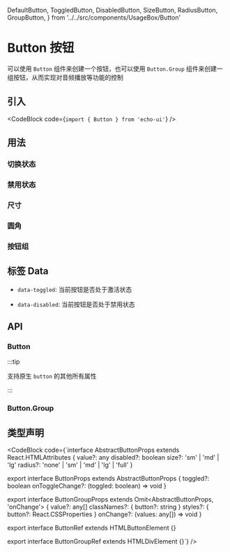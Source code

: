   DefaultButton,
  ToggledButton,
  DisabledButton,
  SizeButton,
  RadiusButton,
  GroupButton,
} from '../../src/components/UsageBox/Button'

# Button 按钮

可以使用 `Button` 组件来创建一个按钮，也可以使用 `Button.Group` 组件来创建一组按钮，从而实现对音频播放等功能的控制

## 引入

<CodeBlock code={`import { Button } from 'echo-ui'`} />

## 用法

<DefaultButton />

### 切换状态

<ToggledButton />

### 禁用状态

<DisabledButton />

### 尺寸

<SizeButton />

### 圆角

<RadiusButton />

### 按钮组

<GroupButton />

## 标签 Data

- `data-toggled`: 当前按钮是否处于激活状态

- `data-disabled`: 当前按钮是否处于禁用状态

## API

### Button

:::tip

支持原生 `button` 的其他所有属性

:::

<ButtonAPITable />

### Button.Group

<ButtonGroupAPITable />

## 类型声明

<CodeBlock code={`interface AbstractButtonProps<T> extends React.HTMLAttributes<T> {
  value?: any
  disabled?: boolean
  size?: 'sm' | 'md' | 'lg'
  radius?: 'none' | 'sm' | 'md' | 'lg' | 'full'
}

export interface ButtonProps extends AbstractButtonProps<ButtonRef> {
  toggled?: boolean
  onToggleChange?: (toggled: boolean) => void
}

export interface ButtonGroupProps extends Omit<AbstractButtonProps<ButtonGroupRef>, 'onChange'> {
  value?: any[]
  classNames?: { button?: string }
  styles?: { button?: React.CSSProperties }
  onChange?: (values: any[]) => void
}

export interface ButtonRef extends HTMLButtonElement {}

export interface ButtonGroupRef extends HTMLDivElement {}`} />
